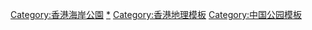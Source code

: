 {{Navbox
|name = 香港海岸公園
|title = [[香港海岸公園]]
|bodyclass = hlist

|group1 = 海岸公園
|list1 =
* [[海下灣海岸公園]]
* [[印洲塘海岸公園]]
* [[沙洲及龍鼓洲海岸公園]]
* [[東平洲海岸公園]]
* [[大小磨刀海岸公園]]
* [[大嶼山西南海岸公園]]
* [[南大嶼海岸公園]]
* ''[[牛尾海海岸公園|{{gray|牛尾海海岸公園}}]]''

|group2 = 海岸保護區
|list2 = [[鶴咀海岸保護區]]

|below =
* 註：{{gray|''灰色斜體''}}為尚未正式劃定
* 參見：[[香港公園列表]]、[[香港郊野公園]]、[[香港特別地區]]、[[香港主題公園]]  
}}<includeonly>
[[Category:香港海岸公園]]</includeonly><noinclude>

[[Category:香港海岸公園|*]]
[[Category:香港地理模板]]
[[Category:中国公园模板]]
</noinclude>